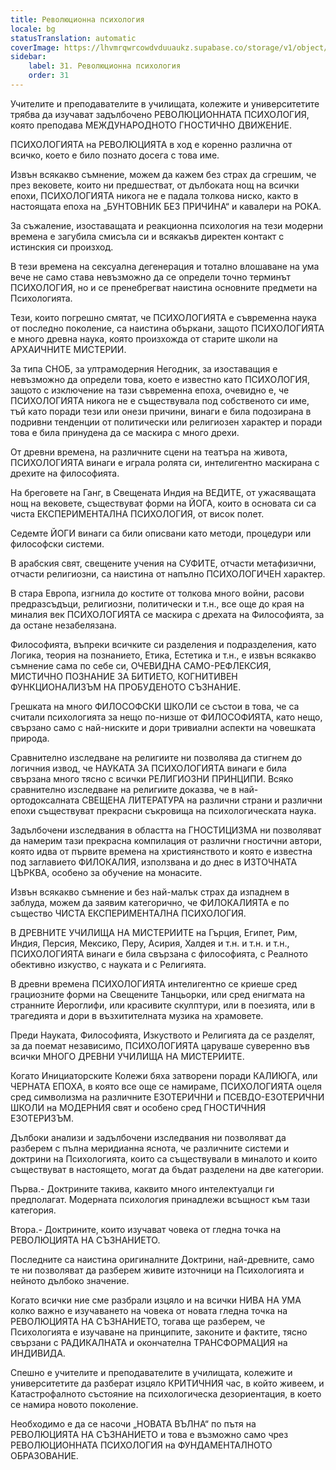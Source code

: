 ```yaml
---
title: Революционна психология
locale: bg
statusTranslation: automatic
coverImage: https://lhvmrqwrcowdvduuaukz.supabase.co/storage/v1/object/public/strapi-uploads/small_cover-educacion-fundamental.webp-2d51a7828a2b1309555be27f7e2a61a0.webp
sidebar:
    label: 31. Революционна психология
    order: 31
---
```

Учителите и преподавателите в училищата, колежите и университетите трябва да изучават задълбочено РЕВОЛЮЦИОННАТА ПСИХОЛОГИЯ, която преподава МЕЖДУНАРОДНОТО ГНОСТИЧНО ДВИЖЕНИЕ.

ПСИХОЛОГИЯТА на РЕВОЛЮЦИЯТА в ход е коренно различна от всичко, което е било познато досега с това име.

Извън всякакво съмнение, можем да кажем без страх да сгрешим, че през вековете, които ни предшестват, от дълбоката нощ на всички епохи, ПСИХОЛОГИЯТА никога не е падала толкова ниско, както в настоящата епоха на „БУНТОВНИК БЕЗ ПРИЧИНА“ и кавалери на РОКА.

За съжаление, изоставащата и реакционна психология на тези модерни времена е загубила смисъла си и всякакъв директен контакт с истинския си произход.

В тези времена на сексуална дегенерация и тотално влошаване на ума вече не само става невъзможно да се определи точно терминът ПСИХОЛОГИЯ, но и се пренебрегват наистина основните предмети на Психологията.

Тези, които погрешно смятат, че ПСИХОЛОГИЯТА е съвременна наука от последно поколение, са наистина объркани, защото ПСИХОЛОГИЯТА е много древна наука, която произхожда от старите школи на АРХАИЧНИТЕ МИСТЕРИИ.

За типа СНОБ, за ултрамодерния Негодник, за изоставащия е невъзможно да определи това, което е известно като ПСИХОЛОГИЯ, защото с изключение на тази съвременна епоха, очевидно е, че ПСИХОЛОГИЯТА никога не е съществувала под собственото си име, тъй като поради тези или онези причини, винаги е била подозирана в подривни тенденции от политически или религиозен характер и поради това е била принудена да се маскира с много дрехи.

От древни времена, на различните сцени на театъра на живота, ПСИХОЛОГИЯТА винаги е играла ролята си, интелигентно маскирана с дрехите на философията.

На бреговете на Ганг, в Свещената Индия на ВЕДИТЕ, от ужасяващата нощ на вековете, съществуват форми на ЙОГА, които в основата си са чиста ЕКСПЕРИМЕНТАЛНА ПСИХОЛОГИЯ, от висок полет.

Седемте ЙОГИ винаги са били описвани като методи, процедури или философски системи.

В арабския свят, свещените учения на СУФИТЕ, отчасти метафизични, отчасти религиозни, са наистина от напълно ПСИХОЛОГИЧЕН характер.

В стара Европа, изгнила до костите от толкова много войни, расови предразсъдъци, религиозни, политически и т.н., все още до края на миналия век ПСИХОЛОГИЯТА се маскира с дрехата на Философията, за да остане незабелязана.

Философията, въпреки всичките си разделения и подразделения, като Логика, теория на познанието, Етика, Естетика и т.н., е извън всякакво съмнение сама по себе си, ОЧЕВИДНА САМО-РЕФЛЕКСИЯ, МИСТИЧНО ПОЗНАНИЕ ЗА БИТИЕТО, КОГНИТИВЕН ФУНКЦИОНАЛИЗЪМ НА ПРОБУДЕНОТО СЪЗНАНИЕ.

Грешката на много ФИЛОСОФСКИ ШКОЛИ се състои в това, че са считали психологията за нещо по-низше от ФИЛОСОФИЯТА, като нещо, свързано само с най-ниските и дори тривиални аспекти на човешката природа.

Сравнително изследване на религиите ни позволява да стигнем до логичния извод, че НАУКАТА ЗА ПСИХОЛОГИЯТА винаги е била свързана много тясно с всички РЕЛИГИОЗНИ ПРИНЦИПИ. Всяко сравнително изследване на религиите доказва, че в най-ортодоксалната СВЕЩЕНА ЛИТЕРАТУРА на различни страни и различни епохи съществуват прекрасни съкровища на психологическата наука.

Задълбочени изследвания в областта на ГНОСТИЦИЗМА ни позволяват да намерим тази прекрасна компилация от различни гностични автори, която идва от първите времена на християнството и която е известна под заглавието ФИЛОКАЛИЯ, използвана и до днес в ИЗТОЧНАТА ЦЪРКВА, особено за обучение на монасите.

Извън всякакво съмнение и без най-малък страх да изпаднем в заблуда, можем да заявим категорично, че ФИЛОКАЛИЯТА е по същество ЧИСТА ЕКСПЕРИМЕНТАЛНА ПСИХОЛОГИЯ.

В ДРЕВНИТЕ УЧИЛИЩА НА МИСТЕРИИТЕ на Гърция, Египет, Рим, Индия, Персия, Мексико, Перу, Асирия, Халдея и т.н. и т.н. и т.н., ПСИХОЛОГИЯТА винаги е била свързана с философията, с Реалното обективно изкуство, с науката и с Религията.

В древни времена ПСИХОЛОГИЯТА интелигентно се криеше сред грациозните форми на Свещените Танцьорки, или сред енигмата на странните Йероглифи, или красивите скулптури, или в поезията, или в трагедията и дори в възхитителната музика на храмовете.

Преди Науката, Философията, Изкуството и Религията да се разделят, за да поемат независимо, ПСИХОЛОГИЯТА царуваше суверенно във всички МНОГО ДРЕВНИ УЧИЛИЩА НА МИСТЕРИИТЕ.

Когато Инициаторските Колежи бяха затворени поради КАЛИЮГА, или ЧЕРНАТА ЕПОХА, в която все още се намираме, ПСИХОЛОГИЯТА оцеля сред символизма на различните ЕЗОТЕРИЧНИ и ПСЕВДО-ЕЗОТЕРИЧНИ ШКОЛИ на МОДЕРНИЯ свят и особено сред ГНОСТИЧНИЯ ЕЗОТЕРИЗЪМ.

Дълбоки анализи и задълбочени изследвания ни позволяват да разберем с пълна меридианна яснота, че различните системи и доктрини на Психологията, които са съществували в миналото и които съществуват в настоящето, могат да бъдат разделени на две категории.

Първа.- Доктрините такива, каквито много интелектуалци ги предполагат. Модерната психология принадлежи всъщност към тази категория.

Втора.- Доктрините, които изучават човека от гледна точка на РЕВОЛЮЦИЯТА НА СЪЗНАНИЕТО.

Последните са наистина оригиналните Доктрини, най-древните, само те ни позволяват да разберем живите източници на Психологията и нейното дълбоко значение.

Когато всички ние сме разбрали изцяло и на всички НИВА НА УМА колко важно е изучаването на човека от новата гледна точка на РЕВОЛЮЦИЯТА НА СЪЗНАНИЕТО, тогава ще разберем, че Психологията е изучаване на принципите, законите и фактите, тясно свързани с РАДИКАЛНАТА и окончателна ТРАНСФОРМАЦИЯ на ИНДИВИДА.

Спешно е учителите и преподавателите в училищата, колежите и университетите да разберат изцяло КРИТИЧНИЯ час, в който живеем, и Катастрофалното състояние на психологическа дезориентация, в което се намира новото поколение.

Необходимо е да се насочи „НОВАТА ВЪЛНА“ по пътя на РЕВОЛЮЦИЯТА НА СЪЗНАНИЕТО и това е възможно само чрез РЕВОЛЮЦИОННАТА ПСИХОЛОГИЯ на ФУНДАМЕНТАЛНОТО ОБРАЗОВАНИЕ.

